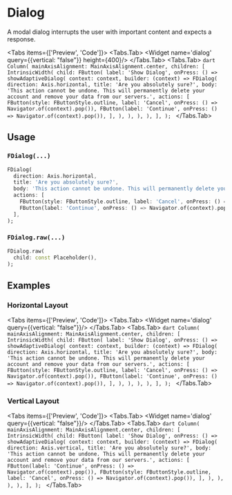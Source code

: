 
# Dialog
A modal dialog interrupts the user with important content and expects a response.

<Tabs items={['Preview', 'Code']}>
  <Tabs.Tab>
    <Widget name='dialog' query={{vertical: "false"}} height={400}/>
  </Tabs.Tab>
  <Tabs.Tab>
    ```dart
    Column(
      mainAxisAlignment: MainAxisAlignment.center,
      children: [
        IntrinsicWidth(
          child: FButton(
            label: 'Show Dialog',
            onPress: () => showAdaptiveDialog(
              context: context,
              builder: (context) => FDialog(
                direction: Axis.horizontal,
                title: 'Are you absolutely sure?',
                body: 'This action cannot be undone. This will permanently delete your account and remove your data from our servers.',
                actions: [
                  FButton(style: FButtonStyle.outline, label: 'Cancel', onPress: () => Navigator.of(context).pop()),
                  FButton(label: 'Continue', onPress: () => Navigator.of(context).pop()),
                ],
              ),
            ),
          ),
        ),
      ],
    );
    ```
  </Tabs.Tab>
</Tabs>

## Usage

### `FDialog(...)`

```dart
FDialog(
  direction: Axis.horizontal,
  title: 'Are you absolutely sure?',
  body: 'This action cannot be undone. This will permanently delete your account and remove your data from our servers.',
  actions: [
    FButton(style: FButtonStyle.outline, label: 'Cancel', onPress: () => Navigator.of(context).pop()),
    FButton(label: 'Continue', onPress: () => Navigator.of(context).pop()),
  ],
);
```

### `FDialog.raw(...)`

```dart
FDialog.raw(
  child: const Placeholder(),
);
```

## Examples

### Horizontal Layout
<Tabs items={['Preview', 'Code']}>
  <Tabs.Tab>
    <Widget name='dialog' query={{vertical: "false"}}/>
  </Tabs.Tab>
  <Tabs.Tab>
    ```dart
    Column(
      mainAxisAlignment: MainAxisAlignment.center,
      children: [
        IntrinsicWidth(
          child: FButton(
            label: 'Show Dialog',
            onPress: () => showAdaptiveDialog(
              context: context,
              builder: (context) => FDialog(
                direction: Axis.horizontal,
                title: 'Are you absolutely sure?',
                body: 'This action cannot be undone. This will permanently delete your account and remove your data from our servers.',
                actions: [
                  FButton(style: FButtonStyle.outline, label: 'Cancel', onPress: () => Navigator.of(context).pop()),
                  FButton(label: 'Continue', onPress: () => Navigator.of(context).pop()),
                ],
              ),
            ),
          ),
        ),
      ],
    );
    ```
  </Tabs.Tab>
</Tabs>

### Vertical Layout

<Tabs items={['Preview', 'Code']}>
  <Tabs.Tab>
    <Widget name='dialog' query={{vertical: "false"}}/>
  </Tabs.Tab>
  <Tabs.Tab>
      ```dart
      Column(
        mainAxisAlignment: MainAxisAlignment.center,
        children: [
          IntrinsicWidth(
            child: FButton(
              label: 'Show Dialog',
              onPress: () => showAdaptiveDialog(
                context: context,
                builder: (context) => FDialog(
                  direction: Axis.vertical,
                  title: 'Are you absolutely sure?',
                  body: 'This action cannot be undone. This will permanently delete your account and remove your data from our servers.',
                  actions: [
                    FButton(label: 'Continue', onPress: () => Navigator.of(context).pop()),
                    FButton(style: FButtonStyle.outline, label: 'Cancel', onPress: () => Navigator.of(context).pop()),
                  ],
                ),
              ),
            ),
          ),
        ],
      );
      ```
  </Tabs.Tab>
</Tabs>
